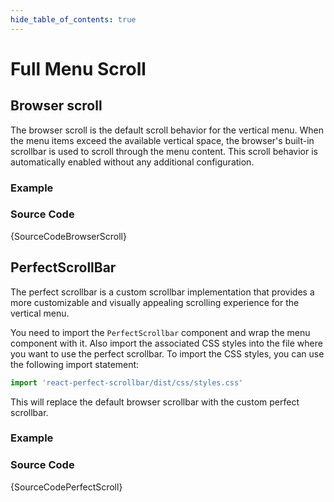 ```yaml
---
hide_table_of_contents: true
---
```



# Full Menu Scroll

## Browser scroll

The browser scroll is the default scroll behavior for the vertical menu. When the menu items exceed the available vertical space, the browser's built-in scrollbar is used to scroll through the menu content. This scroll behavior is automatically enabled without any additional configuration.

### Example

<IframeWindow url='http://localhost:3000/en/menu-examples/vertical-menu/menu-scroll/full/browser-scroll' />

### Source Code

<TsToJsCodeSnippet>{SourceCodeBrowserScroll}</TsToJsCodeSnippet>

## PerfectScrollBar

The perfect scrollbar is a custom scrollbar implementation that provides a more customizable and visually appealing scrolling experience for the vertical menu.

You need to import the `PerfectScrollbar` component and wrap the menu component with it. Also import the associated CSS styles into the file where you want to use the perfect scrollbar. To import the CSS styles, you can use the following import statement:

```ts
import 'react-perfect-scrollbar/dist/css/styles.css'
```

This will replace the default browser scrollbar with the custom perfect scrollbar.

### Example

<IframeWindow url='http://localhost:3000/en/menu-examples/vertical-menu/menu-scroll/full/perfect-scroll' />

### Source Code

<TsToJsCodeSnippet>{SourceCodePerfectScroll}</TsToJsCodeSnippet>
